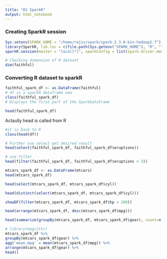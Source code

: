 ```yaml
---
title: "01 SparkR"
output: html_notebook
---
```


### Creating SparkR session

```r
Sys.setenv(SPARK_HOME = "/home/rajiv/spark/spark-2.3.0-bin-hadoop2.7")
library(SparkR, lib.loc = c(file.path(Sys.getenv("SPARK_HOME"), "R", "lib")))
sparkR.session(master = "local[*]", sparkConfig = list(spark.driver.memory = "2g"))
```
```r
# Checking dimension of R dataset
dim(faithful)
```


### Converting R dataset to sparkR
```r
faithful_spark_df <- as.DataFrame(faithful)
# df is a sparkR dataframe now
class(faithful_spark_df)
# Displays the first part of the SparkDataFrame

head(faithful_spark_df)
```

Actaully head is called from R
```r
#it is back to R
class(head(df))
```

```r
# Further use select get desired result
head(select(faithful_spark_df, faithful_spark_df$eruptions))
```

```r
# use filter 
head(filter(faithful_spark_df, faithful_spark_df$eruptions > 3))
```
```r
mtcars_spark_df <- as.DataFrame(mtcars)
head(mtcars_spark_df)
```
```r
head(select(mtcars_spark_df, mtcars_spark_df$cyl))
```
```r
head(distinct(select(mtcars_spark_df, mtcars_spark_df$cyl)))
```
```r
showDF(filter(mtcars_spark_df, mtcars_spark_df$hp > 200))
```
```r
head(arrange(mtcars_spark_df, desc(mtcars_spark_df$mpg)))
```

```r
head(summarize(groupBy(mtcars_spark_df, mtcars_spark_df$gear), count=n(mtcars_spark_df$gear)))
```

```r
# library(magrittr)
mtcars_spark_df %>% 
groupBy(mtcars_spark_df$gear) %>% 
agg('mean_mpg' = mean(mtcars_spark_df$mpg)) %>% 
arrange(mtcars_spark_df$gear) %>%
head()
```

